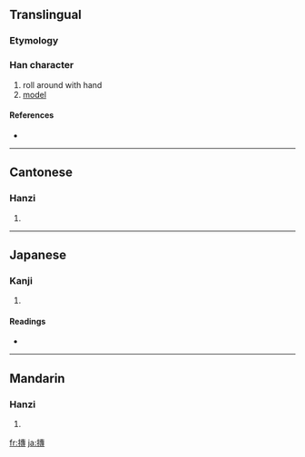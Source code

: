 {{also|抟}}
==Translingual==

===Etymology===
{{Han compound|手|專|c1=s|c2=p|t1=hand|ls=psc}}

===Han character===
{{Han char|rn=64|rad=手|as=11|sn=14|four=5504<sub>3</sub>|canj=手十戈戈 (QJII)}}

# roll around with hand
# [[model]]

====References====
* {{Han ref|kx=0452.030|dkj=12642|dj=0802.070|hdz=31942.110|uh=6476|ud=25718|bh=E1DE|bd=57822}}

----

==Cantonese==

===Hanzi===
{{yue-hanzi|jyut=|y=tyun4|sim=抟}}

# {{defn|Cantonese}}

----

==Japanese==

===Kanji===
{{ja-kanji|grade=|rs=手11}}

# {{defn|Japanese}}

====Readings====
* {{ja-readings|on=[[たん]] (tan), [[せん]] (sen)|kun=[[まるい]] (marui)}}

----

==Mandarin==

===Hanzi===
{{cmn-hanzi|sim=抟|pin=[[tuán]] ([[tuan2]]), [[zhuān]] ([[zhuan1]])|wg=t'uan<sup>2</sup>, chuan<sup>1</sup>}}

# {{defn|Mandarin}}

[[fr:摶]]
[[ja:摶]]